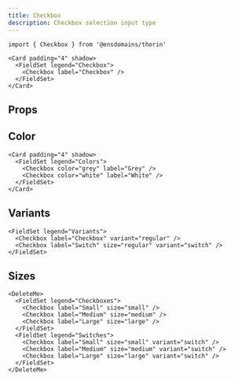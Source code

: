 ```yaml
---
title: Checkbox
description: Checkbox selection input type
---
```


```tsx
import { Checkbox } from '@ensdomains/thorin'
```

```tsx live=true
<Card padding="4" shadow>
  <FieldSet legend="Checkbox">
    <Checkbox label="Checkbox" />
  </FieldSet>
</Card>
```

## Props

<PropsTable sourceLink={sourceLink} types={types} />

## Color

```tsx live=true
<Card padding="4" shadow>
  <FieldSet legend="Colors">
    <Checkbox color="grey" label="Grey" />
    <Checkbox color="white" label="White" />
  </FieldSet>
</Card>
```

## Variants

```tsx live=true
<FieldSet legend="Variants">
  <Checkbox label="Checkbox" variant="regular" />
  <Checkbox label="Switch" size="regular" variant="switch" />
</FieldSet>
```

## Sizes

```tsx live=true
<DeleteMe>
  <FieldSet legend="Checkboxes">
    <Checkbox label="Small" size="small" />
    <Checkbox label="Medium" size="medium" />
    <Checkbox label="Large" size="large" />
  </FieldSet>
  <FieldSet legend="Switches">
    <Checkbox label="Small" size="small" variant="switch" />
    <Checkbox label="Medium" size="medium" variant="switch" />
    <Checkbox label="Large" size="large" variant="switch" />
  </FieldSet>
</DeleteMe>
```
